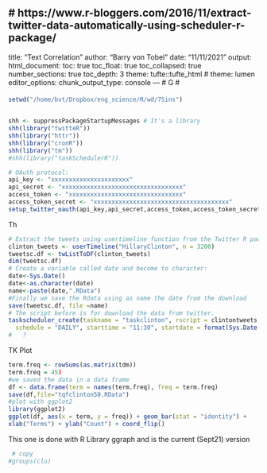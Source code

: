 # https://www.r-bloggers.com/2016/11/extract-twitter-data-automatically-using-scheduler-r-package/
---
title: "Text Correlation"
author: "Barry von Tobel"
date: "11/11/2021"
output: 
  html_document:
  toc: true
toc_float: true
toc_collapsed: true
number_sections: true
toc_depth: 3
theme: tufte::tufte_html
# theme: lumen
editor_options: 
  chunk_output_type: console
---
# G
# 

####
```r
setwd("/home/bvt/Dropbox/eng_science/R/wd/7Sins")


shh <- suppressPackageStartupMessages # It's a library
shh(library("twitteR"))
shh(library("httr"))
shh(library("cronR"))
shh(library("tm"))
#shh(library("taskSchedulerR")) 

# OAuth protocol:
api_key <- "xxxxxxxxxxxxxxxxxxxxxx"
api_secret <- "xxxxxxxxxxxxxxxxxxxxxxxxxxxxxxxxxx"
access_token <- "xxxxxxxxxxxxxxxxxxxxxxxxxxxxxxxx"
access_token_secret <- "xxxxxxxxxxxxxxxxxxxxxxxxxxxxxxxxxxxxxx"
setup_twitter_oauth(api_key,api_secret,access_token,access_token_secret)

```
Th
```r
# Extract the tweets using usertimeline function from the Twitter R package:
clinton_tweets <- userTimeline("HillaryClinton", n = 3200)
tweetsc.df <- twListToDF(clinton_tweets)
dim(tweetsc.df)
# Create a variable called date and become to character:
date<-Sys.Date()
date<-as.character(date)
name<-paste(date,".RData")
#Finally we save the Rdata using as name the date from the download
save(tweetsc.df, file =name)
# The script before is for download the data from twitter.
taskscheduler_create(taskname = "taskclinton", rscript = clintontweets, 
  schedule = "DAILY", starttime = "11:30", startdate = format(Sys.Date(), "%d/%m/%Y")) 
#   ?
```
TK Plot

```r
term.freq <- rowSums(as.matrix(tdm))
term.freq = 45)
#we saved the data in a data frame
df <- data.frame(term = names(term.freq), freq = term.freq)
save(df,file="tqfclinton50.RData")
#plot with ggplot2
library(ggplot2)
ggplot(df, aes(x = term, y = freq)) + geom_bar(stat = "identity") +
xlab("Terms") + ylab("Count") + coord_flip()

```

This one is done with R Library ggraph and is the current (Sept21) version

```r
 # copy 
#groups(clu)
```

